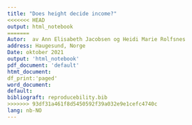 ```yaml
---
title: "Does height decide income?"
<<<<<<< HEAD
output: html_notebook
=======
Autor:  av Ann Elisabeth Jacobsen og Heidi Marie Rolfsnes
address: Haugesund, Norge
Date: oktober 2021
output: 'html_notebook'
pdf_document: 'default'
htmt_document: 
df_print:'paged'
word_document:
default:
bibliograft: reproducebility.bib
>>>>>>> 93df31a461f8d5450592f39a032e9e1cefc4740c
lang: nb-NO 
---
```

